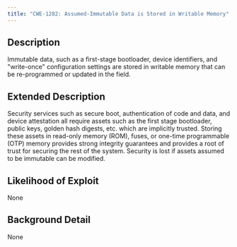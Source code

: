 ```yaml
---
title: "CWE-1282: Assumed-Immutable Data is Stored in Writable Memory"
---
```


## Description
Immutable data, such as a first-stage bootloader, device identifiers, and "write-once" configuration settings are stored in writable memory that can be re-programmed or updated in the field.

## Extended Description

Security services such as secure boot, authentication of code and data, and device attestation all require assets such as the first stage bootloader, public keys, golden hash digests, etc. which are implicitly trusted. Storing these assets in read-only memory (ROM), fuses, or one-time programmable (OTP) memory provides strong integrity guarantees and provides a root of trust for securing the rest of the system. Security is lost if assets assumed to be immutable can be modified.


## Likelihood of Exploit
None

## Background Detail
None
        